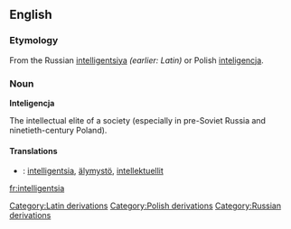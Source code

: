 {{wikipedia}}
==English==

=== Etymology ===
From the Russian [[intelligentsiya]] ''(earlier: Latin)'' or Polish [[inteligencja]].

=== Noun ===

'''Inteligencja'''
 
The intellectual elite of a society (especially in pre-Soviet Russia and ninetieth-century Poland).

==== Translations ====
*{{fi}}: [[intelligentsia]], [[älymystö]], [[intellektuellit]]
[[Category:Latin derivations]]
[[Category:Polish derivations]]
[[Category:Russian derivations]]

[[fr:intelligentsia]]
